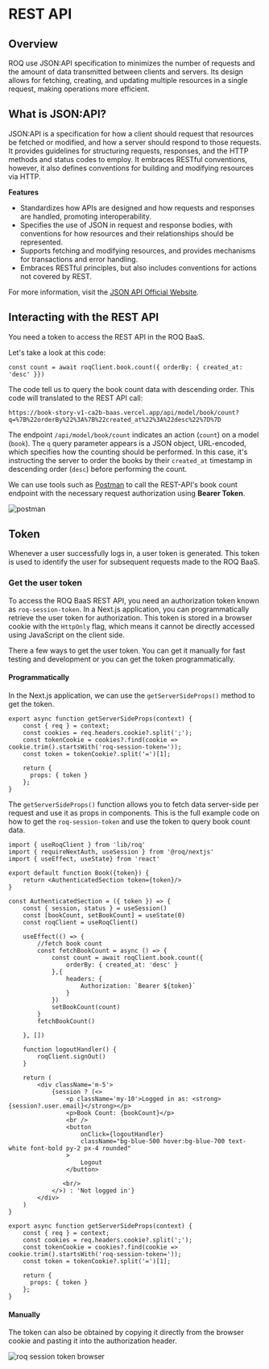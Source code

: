 
# REST API

## Overview

ROQ use JSON:API specification to minimizes the number of requests and the amount of data transmitted between clients and servers. Its design allows for fetching, creating, and updating multiple resources in a single request, making operations more efficient.

## What is JSON:API?

JSON:API is a specification for how a client should request that resources be fetched or modified, and how a server should respond to those requests. It provides guidelines for structuring requests, responses, and the HTTP methods and status codes to employ. It embraces RESTful conventions, however, it also defines conventions for building and modifying resources via HTTP.

**Features**

- Standardizes how APIs are designed and how requests and responses are handled, promoting interoperability.
- Specifies the use of JSON in request and response bodies, with conventions for how resources and their relationships should be represented.
- Supports fetching and modifying resources, and provides mechanisms for transactions and error handling.
- Embraces RESTful principles, but also includes conventions for actions not covered by REST.

For more information, visit the [JSON API Official Website](https://jsonapi.org/).

## Interacting with the REST API

You need a token to access the REST API in the ROQ BaaS. 

Let's take a look at this code:

```tsx
const count = await roqClient.book.count({ orderBy: { created_at: 'desc' }})
```

The code tell us to query the book count data with descending order. This code will translated to the REST API call:

```shell
https://book-story-v1-ca2b-baas.vercel.app/api/model/book/count?q=%7B%22orderBy%22%3A%7B%22created_at%22%3A%22desc%22%7D%7D
```

The endpoint `/api/model/book/count` indicates an action (`count`) on a model (`book`). The `q` query parameter appears is a JSON object, URL-encoded, which specifies how the counting should be performed. In this case, it's instructing the server to order the books by their `created_at` timestamp in descending order (`desc`) before performing the count.

We can use tools such as [Postman](https://www.postman.com/) to call the REST-API's book count endpoint with the necessary request authorization using **Bearer Token**. 

![postman](/screenshots/postman-roq-baas-query.png)

## Token

Whenever a user successfully logs in, a user token is generated. This token is used to identify the user for subsequent requests made to the ROQ BaaS.

### Get the user token

To access the ROQ BaaS REST API, you need an authorization token known as `roq-session-token`. In a Next.js application, you can programmatically retrieve the user token for authorization. This token is stored in a browser cookie with the `HttpOnly` flag, which means it cannot be directly accessed using JavaScript on the client side.

There a few ways to get the user token. You can get it manually for fast testing and development or you can get the token programmatically.

#### Programmatically

In the Next.js application, we can use the `getServerSideProps()` method to get the token.

```tsx
export async function getServerSideProps(context) {
	const { req } = context;
	const cookies = req.headers.cookie?.split(';');
	const tokenCookie = cookies?.find(cookie => cookie.trim().startsWith('roq-session-token='));
	const token = tokenCookie?.split('=')[1];
  
	return {
	  props: { token }
	};
}
```

The `getServerSideProps()` function allows you to fetch data server-side per request and use it as props in components. This is the full example code on how to get the `roq-session-token` and use the token to query book count data.


```tsx filename="book.tsx" {21, 53-63}
import { useRoqClient } from 'lib/roq'
import { requireNextAuth, useSession } from '@roq/nextjs'
import { useEffect, useState} from 'react'

export default function Book({token}) {
	return <AuthenticatedSection token={token}/>
}

const AuthenticatedSection = ({ token }) => {
	const { session, status } = useSession()
	const [bookCount, setBookCount] = useState(0)
	const roqClient = useRoqClient()

	useEffect(() => {
		//fetch book count
		const fetchBookCount = async () => {
			const count = await roqClient.book.count({
				orderBy: { created_at: 'desc' }
			},{
				headers: {
					Authorization: `Bearer ${token}`
				}
			})
			setBookCount(count)
		}
		fetchBookCount()

	}, [])

	function logoutHandler() {
		roqClient.signOut()
	}

	return (
		<div className='m-5'>
			{session ? (<>
				<p className='my-10'>Logged in as: <strong>{session?.user.email}</strong></p>
				<p>Book Count: {bookCount}</p>
				<br />
				<button
					onClick={logoutHandler}
					className="bg-blue-500 hover:bg-blue-700 text-white font-bold py-2 px-4 rounded"
				>
					Logout
				</button>
               
			   <br/>
			</>) : 'Not logged in'}
		</div>
	)
}

export async function getServerSideProps(context) {
	const { req } = context;
	const cookies = req.headers.cookie?.split(';');
	const tokenCookie = cookies?.find(cookie => cookie.trim().startsWith('roq-session-token='));
	const token = tokenCookie?.split('=')[1];
  
	return {
	  props: { token }
	};
}
```

#### Manually

The token can also be obtained by copying it directly from the browser cookie and pasting it into the authorization header.

![roq session token browser](/screenshots/roq-session-token.png)
